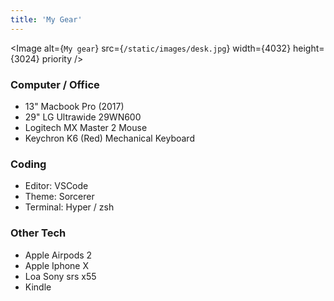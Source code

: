 ```yaml
---
title: 'My Gear'
---
```

<Image
  alt={`My gear`}
  src={`/static/images/desk.jpg`}
  width={4032}
  height={3024}
  priority
/>


### Computer / Office

- 13" Macbook Pro (2017)
- 29" LG Ultrawide 29WN600
- Logitech MX Master 2 Mouse
- Keychron K6 (Red) Mechanical Keyboard

### Coding

- Editor: VSCode
- Theme: Sorcerer
- Terminal: Hyper / zsh

### Other Tech

- Apple Airpods 2
- Apple Iphone X
- Loa Sony srs x55 
- Kindle
